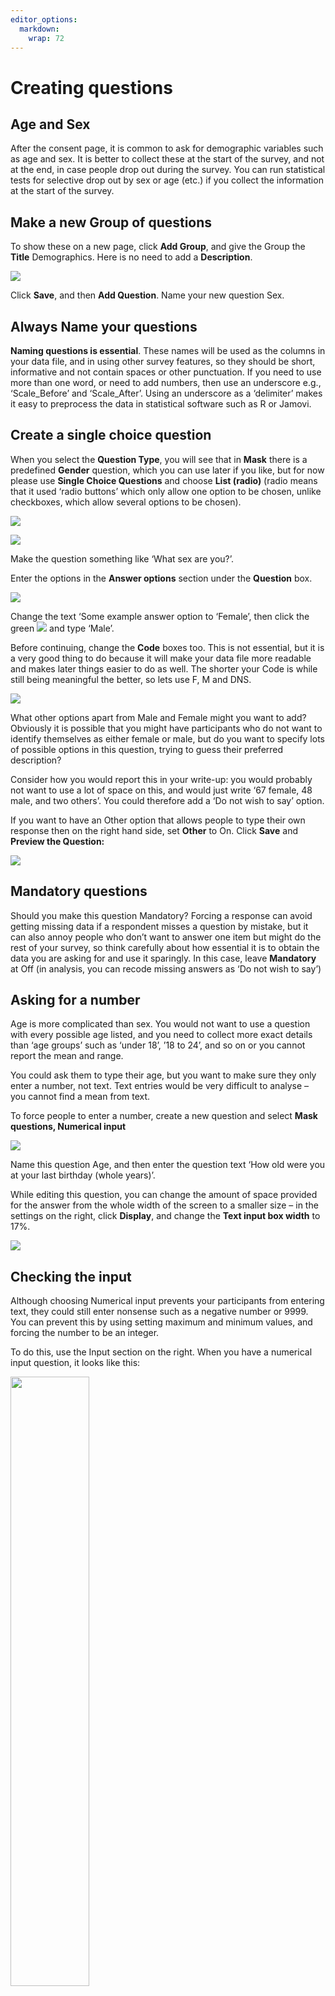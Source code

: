 ```yaml
---
editor_options: 
  markdown: 
    wrap: 72
---
```


# Creating questions

## Age and Sex

After the consent page, it is common to ask for demographic variables
such as age and sex. It is better to collect these at the start of the
survey, and not at the end, in case people drop out during the survey.
You can run statistical tests for selective drop out by sex or age
(etc.) if you collect the information at the start of the survey.

## Make a new Group of questions

To show these on a new page, click **Add Group**, and give the Group the
**Title** Demographics. Here is no need to add a **Description**.

![](media/image27.png)

Click **Save**, and then **Add Question**. Name your new question Sex.

## Always Name your questions

**Naming questions is essential**. These names will be used as the
columns in your data file, and in using other survey features, so they
should be short, informative and not contain spaces or other
punctuation. If you need to use more than one word, or need to add
numbers, then use an underscore e.g., ‘Scale_Before’ and ‘Scale_After’.
Using an underscore as a 'delimiter' makes it easy to preprocess the
data in statistical software such as R or Jamovi.

## Create a single choice question

When you select the **Question Type**, you will see that in **Mask**
there is a predefined **Gender** question, which you can use later if
you like, but for now please use **Single Choice Questions** and choose
**List (radio)** (radio means that it used ‘radio buttons’ which only
allow one option to be chosen, unlike checkboxes, which allow several
options to be chosen).

![](media/image28.png)

![](media/image29.png)

Make the question something like ‘What sex are you?’.

Enter the options in the **Answer options** section under the
**Question** box.

![](media/image30.png)

Change the text ‘Some example answer option to ‘Female’, then click the
green ![](media/image31.png) and type ‘Male’.

Before continuing, change the **Code** boxes too. This is not essential,
but it is a very good thing to do because it will make your data file
more readable and makes later things easier to do as well. The shorter
your Code is while still being meaningful the better, so lets use F, M
and DNS.

![](media/image32.png)

What other options apart from Male and Female might you want to add?
Obviously it is possible that you might have participants who do not
want to identify themselves as either female or male, but do you want to
specify lots of possible options in this question, trying to guess their
preferred description?

Consider how you would report this in your write-up: you would probably
not want to use a lot of space on this, and would just write ‘67 female,
48 male, and two others’. You could therefore add a ‘Do not wish to say’
option.

If you want to have an Other option that allows people to type their own
response then on the right hand side, set **Other** to On. Click
**Save** and **Preview the Question:**

![](media/image33.png)

## Mandatory questions

Should you make this question Mandatory? Forcing a response can avoid
getting missing data if a respondent misses a question by mistake, but
it can also annoy people who don’t want to answer one item but might do
the rest of your survey, so think carefully about how essential it is to
obtain the data you are asking for and use it sparingly. In this case,
leave **Mandatory** at Off (in analysis, you can recode missing answers
as ‘Do not wish to say’)

## Asking for a number

Age is more complicated than sex. You would not want to use a question
with every possible age listed, and you need to collect more exact
details than ‘age groups’ such as ‘under 18’, ’18 to 24’, and so on or
you cannot report the mean and range.

You could ask them to type their age, but you want to make sure they
only enter a number, not text. Text entries would be very difficult to
analyse – you cannot find a mean from text.

To force people to enter a number, create a new question and select
**Mask questions, Numerical input**

![](media/image34.png)

Name this question Age, and then enter the question text ‘How old were
you at your last birthday (whole years)’.

While editing this question, you can change the amount of space provided
for the answer from the whole width of the screen to a smaller size – in
the settings on the right, click **Display**, and change the **Text
input box width** to 17%.

![](media/image35.png)

## Checking the input

Although choosing Numerical input prevents your participants from
entering text, they could still enter nonsense such as a negative number
or 9999. You can prevent this by using setting maximum and minimum
values, and forcing the number to be an integer.

To do this, use the Input section on the right. When you have a
numerical input question, it looks like this:

![](media/image35a.png){width="50%"}

Here setting the **Minimum value** to 0 allows people to admit that they
are under 18, and you could use Conditions on all of your question
groups to prevent people under 18 from doing your survey. Setting the
**Maximum value** to 120 allows very old people to enter their age, but
not people who are mashing the keyboard. Switching **Integer only** to
On stops people from entering decimal numbers.
